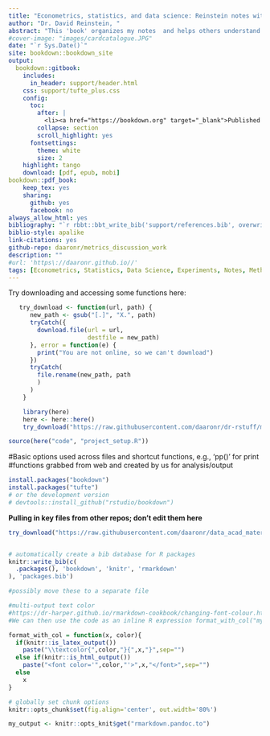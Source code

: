 ```yaml
---
title: "Econometrics, statistics, and data science: Reinstein notes with a Micro, Behavioral, and Experimental focus"
author: "Dr. David Reinstein, "
abstract: "This 'book' organizes my notes  and helps others understand it and learn from it"
#cover-image: "images/cardcatalogue.JPG"
date: "`r Sys.Date()`"
site: bookdown::bookdown_site
output:
  bookdown::gitbook:
    includes:
      in_header: support/header.html
    css: support/tufte_plus.css
    config:
      toc:
        after: |
          <li><a href="https://bookdown.org" target="_blank">Published with bookdown</a></li>
        collapse: section
        scroll_highlight: yes
      fontsettings:
        theme: white
        size: 2
    highlight: tango
    download: [pdf, epub, mobi]
bookdown::pdf_book:
    keep_tex: yes
    sharing:
      github: yes
      facebook: no
always_allow_html: yes
bibliography: "`r rbbt::bbt_write_bib('support/references.bib', overwrite = TRUE, library_id = rbbt::bbt_libraries()[rbbt::bbt_libraries()$name == 'reinstein_research_and_impact_collabs', 1])`"
biblio-style: apalike
link-citations: yes
github-repo: daaronr/metrics_discussion_work
description: ""
#url: 'https\://daaronr.github.io//'
tags: [Econometrics, Statistics, Data Science, Experiments, Notes, Methodology]
---
```



<!--
base file created from

`pandoc -f docx -t gfm -o writing_econ_gfm.md "bookoutline3-cutting examples down-cutnamesd.docx" `

and similar from


`pandoc -f docx -t gfm -o writing_econ_gfm1.md "Adapting back for BOOK --Ec831 outline-fillingindetails_forslides_edMiriam-conflict.docx"`

replacements needed:

- "\[ \]" surrounds math -- square brackets do not need 'escape' in main text
- colors need adjusting to 'format_with_col'

-->

Try downloading and accessing some functions here:

```r

   try_download <- function(url, path) {
      new_path <- gsub("[.]", "X.", path)
      tryCatch({
        download.file(url = url,
                      destfile = new_path)
      }, error = function(e) {
        print("You are not online, so we can't download")
      })
      tryCatch(
        file.rename(new_path, path
        )
      )
    }

    library(here)
    here <- here::here()
    try_download("https://raw.githubusercontent.com/daaronr/dr-rstuff/master/functions/project_setup.R", here::here("code","project_setup.R"))

source(here("code", "project_setup.R"))

```


#Basic options used across files and shortcut functions, e.g., 'pp()' for print
#functions grabbed from web and created by us for analysis/output


```r
install.packages("bookdown")
install.packages("tufte")
# or the development version
# devtools::install_github("rstudio/bookdown")
```



**Pulling in key files from other repos; don't edit them here**

```r


try_download("https://raw.githubusercontent.com/daaronr/data_acad_materials/main/other_content_notes/ds_for_bsns_notes.Rmd?token=AB6ZCMECAFDEIYJ72VEGU4K74YGOE", here::here("data_sci","ds_for_bsns_notes_remote.Rmd"))



```



```r
# automatically create a bib database for R packages
knitr::write_bib(c(
  .packages(), 'bookdown', 'knitr', 'rmarkdown'
), 'packages.bib')
```

```r

#possibly move these to a separate file

#multi-output text color
#https://dr-harper.github.io/rmarkdown-cookbook/changing-font-colour.html#multi-output-text-colour
#We can then use the code as an inline R expression format_with_col("my text", "red")

format_with_col = function(x, color){
  if(knitr::is_latex_output())
    paste("\\textcolor{",color,"}{",x,"}",sep="")
  else if(knitr::is_html_output())
    paste("<font color='",color,"'>",x,"</font>",sep="")
  else
    x
}

```

```r
# globally set chunk options
knitr::opts_chunk$set(fig.align='center', out.width='80%')

my_output <- knitr::opts_knit$get("rmarkdown.pandoc.to")

```



<!---
Can define text blocks here, refer to them again and again if desired
-->

<!-- Global site tag (gtag.js) - Google Analytics -->


<!-- <html> -->

<!-- <script async src="https://www.googletagmanager.com/gtag/js?id=G-QLKFNFTGXX"></script> -->
<!-- <script> -->
<!--   window.dataLayer = window.dataLayer || []; -->
<!--   function gtag(){dataLayer.push(arguments);} -->
<!--   gtag('js', new Date()); -->

<!--   gtag('config', 'G-QLKFNFTGXX'); -->
<!-- </script> -->
<!-- </html> -->
